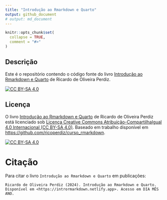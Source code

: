 ```yaml
---
title: "Introdução ao Rmarkdown e Quarto"
output: github_document
# output: md_document
---
```


```r
knitr::opts_chunk$set(
  collapse = TRUE,
  comment = "#>"
)
```

## Descrição {-}

Este é o repositório contendo o código fonte do livro [Introdução ao Rmarkdown e Quarto](https://intrormarkdown.netlify.app) de Ricardo de Oliveira Perdiz.

<!-- [![Status do livro online](https://github.com/LABOTAM/IntroR/workflows/renderbook/badge.svg)](https://github.com/LABOTAM/IntroR/actions) -->

<!-- badges: start -->
[![CC BY-SA 4.0][cc-by-sa-shield]][cc-by-sa]
<!-- badges: end -->

## Licença {-}

O livro [Introdução ao Rmarkdown e Quarto](https://intrormarkdown.netlify.app) de Ricardo de Oliveira Perdiz está licenciado sob [Licença Creative Commons Atribuição-CompartilhaIgual 4.0 Internacional (CC BY-SA 4.0) ][cc-by-sa].
Baseado em trabalho disponível em <https://github.com/ricoperdiz/curso_rmarkdown>.

[![CC BY-SA 4.0][cc-by-sa-image]][cc-by-sa]

[cc-by-sa]: http://creativecommons.org/licenses/by-sa/4.0/
[cc-by-sa-image]: https://i.creativecommons.org/l/by-sa/4.0/88x31.png
[cc-by-sa-shield]: https://img.shields.io/badge/License-CC%20BY--SA%204.0-lightgrey.svg

# Citação

Para citar o livro `Introdução ao Rmarkdown e Quarto` em publicações:

```
Ricardo de Oliveira Perdiz (2024). Introdução ao Rmarkdown e Quarto. Disponível em <https://intrormarkdown.netlify.app>. Acesso em DIA MÊS ANO.
```

